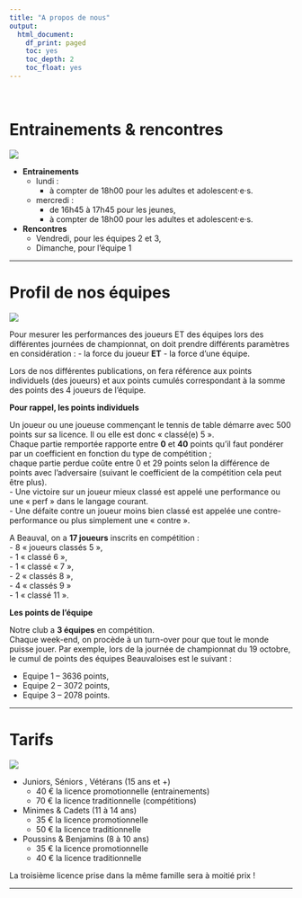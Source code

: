 ```yaml
---
title: "A propos de nous"
output:
  html_document:
    df_print: paged
    toc: yes
    toc_depth: 2
    toc_float: yes
---
```


<br>

# **Entrainements & rencontres**

![](www/Actualites/entrainement.jpg)

- **Entrainements**  
  - lundi : 
       - à compter de 18h00 pour les adultes et adolescent·e·s.  
  - mercredi :  
     - de 16h45 à 17h45 pour les jeunes,  
     - à compter de 18h00 pour les adultes et adolescent·e·s.  
- **Rencontres** 
  - Vendredi, pour les équipes 2 et 3,
  - Dimanche, pour l'équipe 1

---

# **Profil de nos équipes**

![](www/Actualites/stats.jpg)

Pour mesurer les performances des joueurs ET des équipes lors des différentes journées de championnat, on doit prendre différents paramètres en considération :
- la force du joueur **ET**
- la force d’une équipe.  

Lors de nos différentes publications, on fera référence aux points individuels (des joueurs) et aux points cumulés correspondant à la somme des points des 4 joueurs de l’équipe.

**Pour rappel, les points individuels**  

Un joueur ou une joueuse commençant le tennis de table démarre avec 500 points sur sa licence. Il ou elle est donc « classé(e) 5 ».  
Chaque partie remportée rapporte entre **0** et **40** points qu'il faut pondérer par un coefficient en fonction du type de compétition ;  
chaque partie perdue coûte entre 0 et 29 points selon la différence de points avec l'adversaire (suivant le coefficient de la compétition cela peut être plus).  
- Une victoire sur un joueur mieux classé est appelé une performance ou une « perf » dans le langage courant.  
- Une défaite contre un joueur moins bien classé est appelée une contre-performance ou plus simplement une « contre ».  

A Beauval, on a **17 joueurs** inscrits en compétition :  
- 8 « joueurs classés 5 »,  
- 1 « classé 6 »,  
- 1 « classé « 7 »,  
- 2 « classés 8 »,  
- 4 « classés 9 »  
- 1 « classé 11 ».

**Les points de l’équipe**  

Notre club a **3 équipes** en compétition.  
Chaque week-end, on procède à un turn-over pour que tout le monde puisse jouer. Par exemple, lors de la journée de championnat du 19 octobre, le cumul de points des équipes Beauvaloises est le suivant :  

- Equipe 1 – 3636 points,
- Equipe 2 – 3072 points,
- Equipe 3 – 2078 points.

---

# **Tarifs**

![](www/Actualites/medailles.jpg)

- Juniors, Séniors , Vétérans (15 ans et +)
  - 40 € la licence promotionnelle (entrainements)
  - 70 € la licence traditionnelle (compétitions)

- Minimes & Cadets (11 à 14 ans)
  - 35 € la licence promotionnelle
  - 50 € la licence traditionnelle

- Poussins & Benjamins (8 à 10 ans)
  - 35 € la licence promotionnelle
  - 40 € la licence traditionnelle

La troisième licence prise dans la même famille sera à moitié prix !

---



